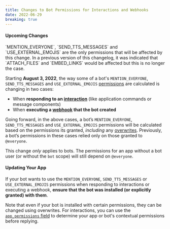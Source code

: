 ```yaml
---
title: Changes to Bot Permissions for Interactions and Webhooks
date: 2022-06-29
breaking: true
---
```


#### Upcoming Changes

<HelpMessage type="warn">
`MENTION_EVERYONE`, `SEND_TTS_MESSAGES` and `USE_EXTERNAL_EMOJIS` are the only permissions that will be affected by this change. In a previous version of this changelog, it was indicated that `ATTACH_FILES` and `EMBED_LINKS` would be affected but this is no longer the case.
</HelpMessage>

Starting **August 3, 2022**, the way some of a bot's `MENTION_EVERYONE`, `SEND_TTS_MESSAGES` and `USE_EXTERNAL_EMOJIS` [permissions](#DOCS_TOPICS_PERMISSIONS/permissions) are calculated is changing in two cases:
- When **responding to an [interaction](#DOCS_INTERACTIONS_RECEIVING_AND_RESPONDING)** (like application commands or message components)
- When **executing a [webhook](#DOCS_RESOURCES_WEBHOOK) that the bot created**

Going forward, in the above cases, a bot’s `MENTION_EVERYONE`, `SEND_TTS_MESSAGES` and `USE_EXTERNAL_EMOJIS` permissions will be calculated based on the permissions its granted, *including* any [overwrites](#DOCS_TOPICS_PERMISSIONS/permission-overwrites). Previously, a bot’s permissions in these cases relied only on those granted to `@everyone`.

This change *only* applies to bots. The permissions for an app without a bot user (or without the `bot` scope) will still depend on `@everyone`.

#### Updating Your App

If your bot wants to use the `MENTION_EVERYONE`, `SEND_TTS_MESSAGES` or `USE_EXTERNAL_EMOJIS` permissions when responding to interactions or executing a webhook, **ensure that the bot was installed (or explicitly granted) with them**.

Note that even if your bot is installed with certain permissions, they can be changed using overwrites. For interactions, you can use the [`app_permissions` field](#DOCS_INTERACTIONS_RECEIVING_AND_RESPONDING/interaction-object-interaction-structure) to determine your app or bot's contextual permissions before replying.
